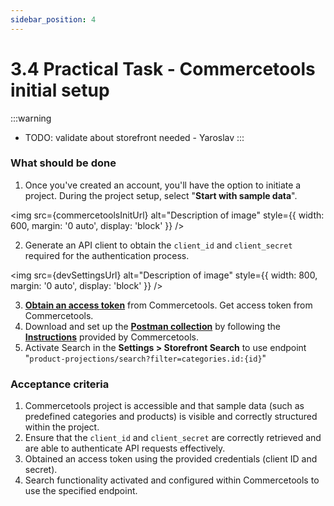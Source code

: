 ```yaml
---
sidebar_position: 4
---
```


# 3.4 Practical Task - Commercetools initial setup

:::warning
- TODO: validate about storefront needed - Yaroslav
:::

### What should be done

1. Once you've created an account, you'll have the option to initiate a project. During the project setup, select "**Start with sample data**".

<img src={commercetoolsInitUrl} alt="Description of image" style={{
  width: 600,
  margin: '0 auto',
  display: 'block'
}} />

2. Generate an API client to obtain the `client_id` and `client_secret` required for the authentication process.

<img src={devSettingsUrl} alt="Description of image" style={{
  width: 800,
  margin: '0 auto',
  display: 'block'
}} />


3. **[Obtain an access token](https://docs.commercetools.com/api/authorization)** from Commercetools. Get access token from Commercetools.
4. Download and set up the **[Postman collection](https://docs.commercetools.com/sdk/postman)** by following the **[Instructions](https://github.com/commercetools/commercetools-postman-collection/blob/master/GettingStarted.md)** provided by Commercetools.
5. Activate Search in the **Settings > Storefront Search** to use endpoint "`product-projections/search?filter=categories.id:{id}`"

### Acceptance criteria
1. Commercetools project is accessible and that sample data (such as predefined categories and products) is visible and correctly structured within the project.
2. Ensure that the `client_id` and `client_secret` are correctly retrieved and are able to authenticate API requests effectively.
3. Obtained an access token using the provided credentials (client ID and secret).
4. Search functionality activated and configured within Commercetools to use the specified endpoint.
